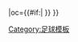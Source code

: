{{fb team |t=漢堡 |tan=汉堡体育俱乐部 |tc=GER |abb={{#if:{{{abb|}}}|HAM{{0}}}} |oc={{#if:{{{oc|}}}|{{{oc}}} }} }}<!--
--><noinclude>
[[Category:足球模板]]
</noinclude>